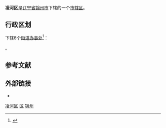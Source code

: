 {{distinguish|凌海市}}
{{Infobox China County
| county = 凌河区
| usedname = 
| nameorigin = 
| Photo = 
| Photoname = 
| map = ChinaJinzhouLinghe.png
| map_caption = 凌河区在锦州的位置
| Pinyin =  Línghé Qū
| Belong = [[辽宁省|辽宁省]][[锦州市|锦州市]]
| Types = [[市辖区|市辖区]]
| admincode =  
| founded = 
| seat = 解放路五段25号
| officerTitle = 
| officer = 
| officerTitle2 = 
| officer2 = 
| division = 11
| town = 
| township = 
| subdistrict = 11
| dialect = 
| post code = 121000
| phone code = 0416
| coordinate = 
| area = 48
| area land = 
| area water = 
| census yr = 
| pop = 40万人
| density =  
| GDP = 
| GDP_as_of = 
| GDPPC = 
| carlicense = 辽G
| web = www.jzlhqzf.gov.cn
| web_title = 凌河区政府网
}}
'''凌河区'''是[[辽宁省|辽宁省]][[锦州市|锦州市]]下辖的一个[[市辖区|市辖区]]。

== 行政区划 ==
{{PAGENAMEBASE}}下辖6个[[街道办事处|街道办事处]]<ref>{{PRC admin/ref sgc|21/07/03}}</ref>：

{{PRC admin/children|21/07/03}}。

== 参考文献 ==
{{reflist}}

== 外部链接 ==
* {{Official website|http://www.jzlhqzf.gov.cn/|name=锦州市凌河区人民政府}}

{{凌河区行政区划}}
{{锦州市行政区划}}
{{辽宁行政区划}}

[[Category:凌河区|]]
[[Category:锦州区县市|区]]
[[Category:辽宁市辖区|锦州]]